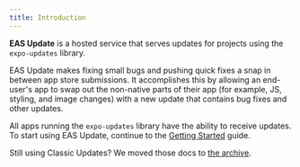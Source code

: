 ```yaml
---
title: Introduction
---
```



<Head title="Introduction to EAS Update" />

**EAS Update** is a hosted service that serves updates for projects using the `expo-updates` library.

EAS Update makes fixing small bugs and pushing quick fixes a snap in between app store submissions. It accomplishes this by allowing an end-user's app to swap out the non-native parts of their app (for example, JS, styling, and image changes) with a new update that contains bug fixes and other updates.

All apps running the `expo-updates` library have the ability to receive updates. To start using EAS Update, continue to the [Getting Started](/eas-update/getting-started.md) guide.

Still using Classic Updates? We moved those docs to [the archive](/archive/classic-updates/introduction).
